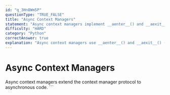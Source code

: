 ```yaml
---
id: "q_3Hn8Wm5P"
questionType: "TRUE_FALSE"
title: "Async Context Managers"
statement: "Async context managers implement __aenter__() and __aexit__() methods and are used with 'async with' statements."
difficulty: "HARD"
category: "Python"
correctAnswer: true
explanation: "Async context managers use __aenter__() and __aexit__() (both async methods) and work with 'async with'. They enable proper resource management in async code, allowing await expressions in setup and cleanup."
---
```


# Async Context Managers

Async context managers extend the context manager protocol to asynchronous code.
\`\`\`
